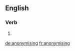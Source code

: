 
==English==

===Verb===
{{head|en|present participle}}

# {{present participle of|anonymise|lang=en|nocat=1}}

[[de:anonymising]]
[[fr:anonymising]]